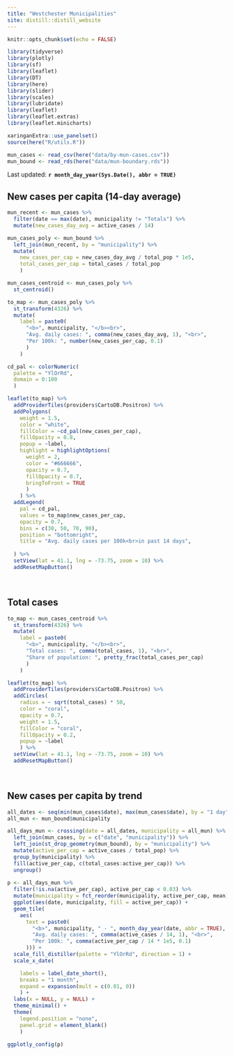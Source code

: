 ---
title: "Westchester Municipalities"
site: distill::distill_website
---

```{r setup, include=FALSE}
knitr::opts_chunk$set(echo = FALSE)

library(tidyverse)
library(plotly)
library(sf)
library(leaflet)
library(DT)
library(here)
library(slider)
library(scales)
library(lubridate)
library(leaflet)
library(leaflet.extras)
library(leaflet.minicharts)
```

```{r xaringan-panelset, echo=FALSE}
xaringanExtra::use_panelset()
source(here("R/utils.R"))
```

```{r read_in_data}
mun_cases <- read_csv(here("data/by-mun-cases.csv"))
mun_bound <- read_rds(here("data/mun-boundary.rds"))
```

Last updated: **`r month_day_year(Sys.Date(), abbr = TRUE)`**

## New cases per capita (14-day average)

```{r mun_per_capita_map, out.height="600px", out.width="600px"}
mun_recent <- mun_cases %>% 
  filter(date == max(date), municipality != "Totals") %>%
  mutate(new_cases_day_avg = active_cases / 14)

mun_cases_poly <- mun_bound %>% 
  left_join(mun_recent, by = "municipality") %>% 
  mutate(
    new_cases_per_cap = new_cases_day_avg / total_pop * 1e5,
    total_cases_per_cap = total_cases / total_pop
    )

mun_cases_centroid <- mun_cases_poly %>% 
  st_centroid()

to_map <- mun_cases_poly %>% 
  st_transform(4326) %>% 
  mutate(
    label = paste0(
      "<b>", municipality, "</b><br>",
      "Avg. daily cases: ", comma(new_cases_day_avg, 1), "<br>",
      "Per 100k: ", number(new_cases_per_cap, 0.1)
      )
    )

cd_pal <- colorNumeric(
  palette = "YlOrRd",
  domain = 0:100
  )

leaflet(to_map) %>%
  addProviderTiles(providers$CartoDB.Positron) %>%
  addPolygons(
    weight = 1.5,
    color = "white",
    fillColor = ~cd_pal(new_cases_per_cap),
    fillOpacity = 0.8,
    popup = ~label,
    highlight = highlightOptions(
      weight = 2,
      color = "#666666",
      opacity = 0.7,
      fillOpacity = 0.7,
      bringToFront = TRUE
      )
    ) %>%
  addLegend(
    pal = cd_pal,
    values = to_map$new_cases_per_cap,
    opacity = 0.7,
    bins = c(30, 50, 70, 90),
    position = "bottomright",
    title = "Avg. daily cases per 100k<br>in past 14 days",
      
  ) %>% 
  setView(lat = 41.1, lng = -73.75, zoom = 10) %>% 
  addResetMapButton()
```

<br>

## Total cases

```{r total_cases_map, out.height="600px", out.width="600px"}
to_map <- mun_cases_centroid %>% 
  st_transform(4326) %>% 
  mutate(
    label = paste0(
      "<b>", municipality, "</b><br>",
      "Total cases: ", comma(total_cases, 1), "<br>",
      "Share of population: ", pretty_frac(total_cases_per_cap)
      )
    )

leaflet(to_map) %>%
  addProviderTiles(providers$CartoDB.Positron) %>%
  addCircles(
    radius = ~ sqrt(total_cases) * 50,
    color = "coral",
    opacity = 0.7,
    weight = 1.5,
    fillColor = "coral",
    fillOpacity = 0.2,
    popup = ~label
    ) %>% 
  setView(lat = 41.1, lng = -73.75, zoom = 10) %>% 
  addResetMapButton()
```

<br>

## New cases per capita by trend

```{r mun_heat_map, layout="l-page", out.height="700px"}
all_dates <- seq(min(mun_cases$date), max(mun_cases$date), by = "1 day")
all_mun <- mun_bound$municipality

all_days_mun <- crossing(date = all_dates, municipality = all_mun) %>% 
  left_join(mun_cases, by = c("date", "municipality")) %>% 
  left_join(st_drop_geometry(mun_bound), by = "municipality") %>% 
  mutate(active_per_cap = active_cases / total_pop) %>% 
  group_by(municipality) %>% 
  fill(active_per_cap, c(total_cases:active_per_cap)) %>%
  ungroup()
  
p <- all_days_mun %>%  
  filter(!is.na(active_per_cap), active_per_cap < 0.03) %>% 
  mutate(municipality = fct_reorder(municipality, active_per_cap, mean)) %>% 
  ggplot(aes(date, municipality, fill = active_per_cap)) +
  geom_tile(
    aes(
      text = paste0(
        "<b>", municipality, " - ", month_day_year(date, abbr = TRUE), "</b><br>",
        "Avg. daily cases: ", comma(active_cases / 14, 1), "<br>",
        "Per 100k: ", comma(active_per_cap / 14 * 1e5, 0.1)
      ))) +
  scale_fill_distiller(palette = "YlOrRd", direction = 1) +
  scale_x_date(

    labels = label_date_short(),
    breaks = "1 month",
    expand = expansion(mult = c(0.01, 0))
    ) +
  labs(x = NULL, y = NULL) +
  theme_minimal() +
  theme(
    legend.position = "none",
    panel.grid = element_blank()
    )

ggplotly_config(p)
```
